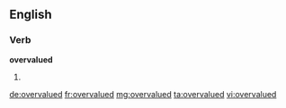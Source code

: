 ==English==

===Verb===
'''overvalued'''

# {{past of|overvalue}}

[[de:overvalued]]
[[fr:overvalued]]
[[mg:overvalued]]
[[ta:overvalued]]
[[vi:overvalued]]